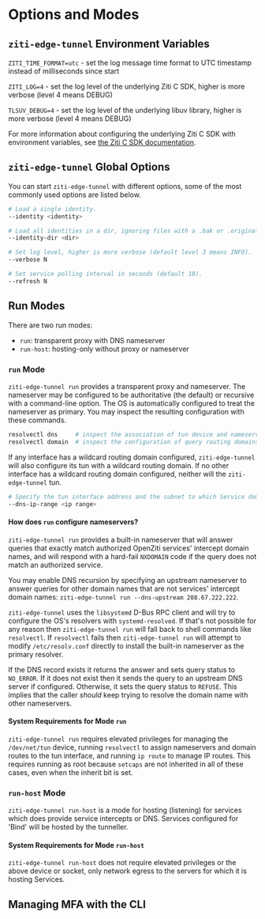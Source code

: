 
# Options and Modes

## `ziti-edge-tunnel` Environment Variables

`ZITI_TIME_FORMAT=utc` - set the log message time format to UTC timestamp instead of milliseconds since start

`ZITI_LOG=4` - set the log level of the underlying Ziti C SDK, higher is more verbose (level 4 means DEBUG)

`TLSUV_DEBUG=4` - set the log level of the underlying libuv library, higher is more verbose (level 4 means DEBUG)

<!-- Ken will update this when a better C SDK reference becomes available; this is a full URL because Docusaurus resolves relative and absolute URL and file paths at build time, and the Vercel build will always fail because it can't resolve the linked docs sites, e.g. CLANG doxygen site -->
For more information about configuring the underlying Ziti C SDK with environment variables, see [the Ziti C SDK documentation](https://docs.openziti.io/docs/reference/developer/sdk/clang/).

## `ziti-edge-tunnel` Global Options

You can start `ziti-edge-tunnel` with different options, some of the most commonly used options are listed below.

```bash
# Load a single identity.
--identity <identity>
```

```bash
# Load all identities in a dir, ignoring files with a .bak or .original filename suffix.
--identity-dir <dir>
```

```bash
# Set log level, higher is more verbose (default level 3 means INFO).
--verbose N
```

```bash
# Set service polling interval in seconds (default 10).
--refresh N
```

## Run Modes

There are two run modes:

* `run`: transparent proxy with DNS nameserver
* `run-host`: hosting-only without proxy or nameserver

### `run` Mode

`ziti-edge-tunnel run` provides a transparent proxy and nameserver. The nameserver may be configured to be authoritative (the default) or recursive with a command-line option. The OS is automatically configured to treat the nameserver as primary. You may inspect the resulting configuration with these commands.

```bash
resolvectl dns     # inspect the association of tun device and nameserver
resolvectl domain  # inspect the configuration of query routing domains
```

If any interface has a wildcard routing domain configured, `ziti-edge-tunnel` will also configure its tun with a wildcard routing domain. If no other interface has a wildcard routing domain configured, neither will the `ziti-edge-tunnel` tun.

```bash
# Specify the tun interface address and the subnet to which Service domain names are resolved (default 100.64.0.1/10). The nameserver address is always the tun interface address +1, default is 100.64.0.2.
--dns-ip-range <ip range>
```

#### How does `run` configure nameservers?

`ziti-edge-tunnel run` provides a built-in nameserver that will answer queries that exactly match authorized OpenZiti services' intercept domain names, and will respond with a hard-fail `NXDOMAIN` code if the query does not match an authorized service.

You may enable DNS recursion by specifying an upstream nameserver to answer queries for other domain names that are not services' intercept domain names: `ziti-edge-tunnel run --dns-upstream 208.67.222.222`.

`ziti-edge-tunnel` uses the `libsystemd` D-Bus RPC client and will try to configure the OS's resolvers with `systemd-resolved`. If that's not possible for any reason then `ziti-edge-tunnel run` will fall back to shell commands like `resolvectl`. If `resolvectl` fails then `ziti-edge-tunnel run` will attempt to modify `/etc/resolv.conf` directly to install the built-in nameserver as the primary resolver.

If the DNS record exists it returns the answer and sets query status to `NO_ERROR`. If it does not exist then it sends the query to an upstream DNS server if configured. Otherwise, it sets the query status to `REFUSE`. This implies that the caller *should* keep trying to resolve the domain name with other nameservers.

#### System Requirements for Mode `run`

`ziti-edge-tunnel run` requires elevated privileges for managing the `/dev/net/tun` device, running `resolvectl` to assign nameservers and domain routes to the tun interface, and running `ip route` to manage IP routes. This requires running as root because `setcaps` are not inherited in all of these cases, even when the inherit bit is set.

### `run-host` Mode

`ziti-edge-tunnel run-host` is a mode for hosting (listening) for services which does provide service intercepts or DNS. Services configured for 'Bind' will be hosted by the tunneller.

#### System Requirements for Mode `run-host`

`ziti-edge-tunnel run-host` does not require elevated privileges or the above device or socket, only network egress to the servers for which it is hosting Services.

## Managing MFA with the CLI

<TunnelerMfa/>